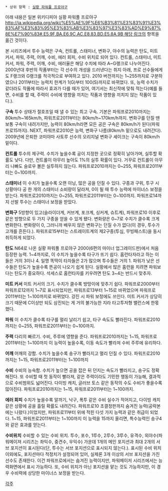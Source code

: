  * 상위 항목 : [[실황 파워풀 프로야구]]

아래 내용은 일본 위키디피아 실황 파워풀 프로야구[[http://ja.wikipedia.org/wiki/%E5%AE%9F%E6%B3%81%E3%83%91%E3%83%AF%E3%83%95%E3%83%AB%E3%83%97%E3%83%AD%E9%87%8E%E7%90%83#.E5.9F.BA.E6.9C.AC.E8.83.BD.E5.8A.9B 해당 링크]]의 항목을 옮긴 것이다.

본 시리즈에서 투수 능력은 구속, 컨트롤, 스태미너, 변화구, 야수의 능력은 탄도, 미트  커서, 파워, 주력, 어깨, 수비, 에러 회피, 수비 위치로 되어 있다. 컨트롤, 스태미너, 미트 커서, 파워, 주력, 어깨, 수비, 에러율은 해당 수치에 따라 A~G랭크로 나누어진다. 2000년대 후반의 작품부터는 각 선수의 개성을 드러낸다는 취지 아래, 프로 선수들에게도 F랭크와 G랭크를 적극적으로 부여하고 있다. 2010 버전까지는 1~255까지로 구분하였으나 2011부터는 능력치 한계가 1(G)부터 100(S)까지로 바뀌었다.
또, 능력 수치가 같더라도 작품에 따라서 효과가 다를 때가 있어, 여기서는 최신작에 맞춰 적는다(예를 들면, 수비를 할 때, 주력이 수비에 영향을 끼치는 작품과 영향을 끼치지 않는 작품이 있다.).

'''구속'''
투수 상태가 절호조일 때 낼 수 있는 최고 구속. 기본은 파워프로2010까지는 80km/h~165km/h, 파워프로2011부터는 80km/h~170km/h까지. 변화구를 던질 땐 보통 구속이 내려가지만, 능력이 80km/h라면 모든 공은 구속은 80km/h가 된다(파워프로15까지). NEXT, 파워프로2010은 능력, 변화구 나름(80km/h 밑으로도 내려간다). 2009년에 은퇴한 코미야마 사토루 선수의 오리지널 변화구 셰이크는 구속이 80km/h 밑이다.

'''컨트롤'''
투수의 제구력. 수치가 높을수록 공이 지정한 곳으로 정확히 날아가며, 실투할 확률도 낮다. 다만, 컨트롤이 아무리 높아도 1%의 실투 확률이 있다. 거꾸로 컨트롤이 아무리 나빠도 슬로우 볼은 실투하지 않는다. 파워프로2010까지는 0~255, 파워프로2011부터는 0~100까지.

'''스태미너'''
이 수치가 높을수록 오랜 이닝, 많은 공을 던질 수 있다. 구종과 구위, 투구 시 상황마다 공 한 개의 스태미너 소비량이 달라져, 0이 될 때 투수 능력에 마이너스 보정을 받는다. 파워프로2010까지는 0~255, 파워프로2011부터는 0~100까지. 파워프로14까지 선발 투수는 스태미너 보정을 받았다.

'''변화구'''
5방향이 있고(슬라이더계, 커브계, 포크계, 싱커계, 슈트계), 파워프로10 이후로 같은 방향으로 두 가지 구종을 얻을 수 있게 됐다. 변화량은 0~7로 수치가 클수록 크게 변화한다. 변화량이 0, 그러니까 배우지 않은 변화구는 던질 수가 없다(이 경우, 투수가 고개를 흔든다.). 파워프로15부터는 스트레이트계의 제2구종(투심, 무빙패스트)을 동시 취득하게 되었다. 

'''탄도'''
N64로 나온 실황 파워풀 프로야구 2000(6편의 마이너 업그레이드판)에서 처음 등장한 능력. 1~4까지로, 이 수치가 높을수록 타구가 뜨기 쉽다. 홈런타자라고 하는 이들은 거의 3이나 4. 일명 똑딱이 타자들은 2가 많으며 투수들은 거의 1. 파워가 낮은 선수들은 탄도가 높을수록 뜬공이 나오기 쉽게 된다. 실황에서 많은 홈런을 치려면 파워보다는 탄도가 중요하다. 석세스로 홈런타자를 키우려면 탄도 3~4는 반드시 맞추자.

'''미트 커서'''
미트 커서의 크기. 수치가 클수록 방망이에 맞추기 쉽다. 파워프로2000부터 파워프로12까지 1~7로 표시되었지만, 파워프로13부터 1~15로 바뀌었으며 파워프로2011부터는 1~100까지로 바뀌었다. 강진 시 파워 보정에도 쓰인다. 미트 커서가 상당히 크기 때문에 C이상만 되도 삼진되는 게 거의 불가능한 지라 타고투저형 밸런스에 한몫했다.

'''파워'''
이 수치가 클수록 타구를 멀리 날리기 쉽고, 타구 속도도 빨라진다. 파워프로2010까지는 0~255, 파워프로2011부터는 0~100까지.

'''주력'''
다리의 빠르기. 수비, 주루에 영향을 준다. 파워프로2010까지는 1~15, 파워프로2011부터는 1~100까지 이 능력이 높을수록, 이동 속도가 빨라져 수비 주루에 유리하다.

'''어깨'''
어깨의 강함. 수치가 높을수록 송구가 빨라지고 멀리 던질 수 있다. 파워프로2010까지는 1~15, 파워프로2011부터는 1~100까지

'''수비'''
수비의 능숙함. 수치가 높으면 공을 잡은 뒤 던지는 속도가 빨라지고, 송구도 정확해진다. 또 수비할 때  첫 동작이 빨라져, 같은 주력이라도 기민한 행동이 가능해, 결과적으로 수비범위도 넓어진다. 다이빙 캐치, 글러브 토스 같은 동작의 수도 수비가 좋을수록 많아진다. 파워프로2010까지는 1~15, 파워프로2011부터는 1~100까지.

'''에러 회피'''
수치가 높을수록 알까기, 낙구, 폭투 같은 수비 실수가 적어지고, 다이빙 캐치 같은 상황에 공을 흘릴 확률도 내려간다. 파워프로10 초결정판까지 숨겨진 능력(공략본에는 나왔다.)이었지만, 파워프로11부터 위에 적힌 다섯 가지 능력과 같은 취급이 되었다. 1~15, 파워프로2011부터는 1~100까지 이 능력을 15까지 올리면, 특수능력인 송구4와 같은 효과를 얻는다.

'''수비위치'''
수비할 수 있는 수비 위치. 투수, 포수,  1루수, 2루수, 3루수, 유격수, 외야수(파워메이져 시리즈는 좌익수, 중견수, 우익수) 가운데 1개의 메인 포지션과 최대 2개의 서브 포지션이  표시된다(단, 투수는 서브 포지션으로 표시되지 않는다.). 표시된 수비 위치 이외에도, 포지션마다 적정치가 설정되어 있어, 실제론 3개 이상의 서브 포지션을 가진 선수도 존재한다. 이건 파워프로에서는 숨겨진 능력이지만, 파워메이저 시리즈에서는 능력화면에서 표시 가능하다. 또, 수비 위치가 아닌 포지션을 맡는 것도 가능하지만, 이 경우 수비력에 상당한 마이너스 보정을 받는다.

[[각주]]
